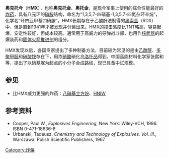 {{Chembox
|ImageFile=HMX.png
|ImageSize=
|IUPACName=1,3,5,7-tetranitro-1,3,5,7-tetrazocane
|IUPACNameZh=1,3,5,7-四硝基-1,3,5,7-四氮杂环辛烷
|OtherNames=
|Section1={{Chembox Identifiers
| CASNo = 2691-41-0
| CASNo_Ref = {{cascite|correct|CAS}}
|   PubChem = 17596
|   SMILES = C1N(CN(CN(CN1[N+](=O)[O-])[N+](=O)[O-])[N+](=O)[O-])[N+](=O)[O-]
|  ChemSpiderID_Ref  = {{chemspidercite|correct|chemspider}}|  ChemSpiderID  =  16636
|  InChI  =  1/C4H8N8O8/c13-9(14)5-1-6(10(15)16)3-8(12(19)20)4-7(2-5)11(17)18/h1-4H2
|  InChIKey  =  UZGLIIJVICEWHF-UHFFFAOYAL
|  StdInChI_Ref  = {{stdinchicite|correct|chemspider}}|  StdInChI  =  1S/C4H8N8O8/c13-9(14)5-1-6(10(15)16)3-8(12(19)20)4-7(2-5)11(17)18/h1-4H2
|  StdInChIKey_Ref  = {{stdinchicite|correct|chemspider}}|  StdInChIKey  =  UZGLIIJVICEWHF-UHFFFAOYSA-N
|  ChEBI_Ref  = {{ebicite|correct|EBI}}|  ChEBI  =  33176
}}
|Section2={{Chembox Properties
|  Formula=C<sub>4</sub>H<sub>8</sub>N<sub>8</sub>O<sub>8</sub>
|  MolarMass=296.155 
|  Appearance=
|  Density=1.91 g/cm<sup>3</sup> (固)
|  MeltingPt=276-286 °C
|  BoilingPt=
|  Solubility=
  }}
| Section3 = {{Chembox Explosive
| ShockSens = 低
| FrictionSens = 低
| ExplosiveV = 9100 m/s
<!--| REFactor = 1.70 -->}}
|Section4={{Chembox Hazards
|  MainHazards=
|  FlashPt=
|  Autoignition=
  }}
}}

'''奥克托今'''（'''HMX'''），也称'''奥克托金'''、'''奥托金'''，是现今军事上使用的综合性能最好的[[炸药|炸药]]，具有八元环的[[硝胺|硝胺]]结构，命名为“1,3,5,7-四硝基-1,3,5,7-四氮杂环辛烷”，化学名“环四亚甲基四硝胺”。HMX长期存在于乙酸酐法制得的[[黑索金|黑索金]]（RDX）中，但是直到1941年才被发现并分离出来。HMX的撞击感度比TNT略高，容易起爆，安定性较好，但成本较高。通常用于高威力的导弹战斗部，也用作[[核武器|核武器]]的起爆装药和[[固体火箭推进剂|固体火箭推进剂]]的组分。

HMX发现以后，各国专家提出了多种制备方法，目前较为常见的是由[[乙酸酐|乙酸酐]]、[[多聚甲醛|多聚甲醛]]和[[硝酸铵|硝酸铵]]存在下，用浓[[硝酸|硝酸]]硝化[[乌洛托品|乌洛托品]]得到。中国高能材料化学家张熙和等，提出了以硝基脲为起点的小分子合成路线，现已具备中试规模。

==参见==
*比HMX威力更强的炸药：[[八硝基立方烷|八硝基立方烷]]、[[HNIW|HNIW]]

==参考资料==
* Cooper, Paul W., ''Explosives Engineering'', New York: Wiley-VCH, 1996.  ISBN 0-471-18636-8
* Urbanski, Tadeusz. ''Chemistry and Technology of Explosives. Vol. III.'', Warszawa: Polish Scientific Publishers, 1967

{{Authority control}}
[[Category:炸藥|Category:炸藥]]